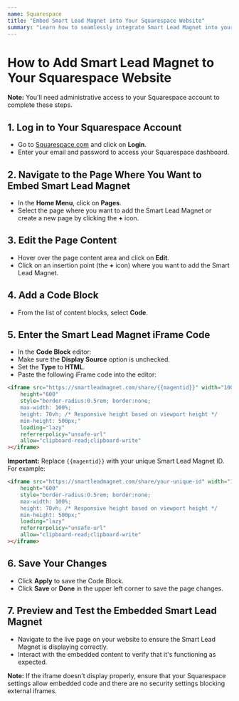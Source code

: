 ```yaml
---
name: Squarespace
title: "Embed Smart Lead Magnet into Your Squarespace Website"
summary: "Learn how to seamlessly integrate Smart Lead Magnet into your Squarespace website with this step-by-step guide."
---
```


# How to Add Smart Lead Magnet to Your Squarespace Website

**Note:** You'll need administrative access to your Squarespace account to complete these steps.

## 1. Log in to Your Squarespace Account

- Go to [Squarespace.com](https://www.squarespace.com/) and click on **Login**.
- Enter your email and password to access your Squarespace dashboard.

## 2. Navigate to the Page Where You Want to Embed Smart Lead Magnet

- In the **Home Menu**, click on **Pages**.
- Select the page where you want to add the Smart Lead Magnet or create a new page by clicking the **+** icon.

## 3. Edit the Page Content

- Hover over the page content area and click on **Edit**.
- Click on an insertion point (the **+** icon) where you want to add the Smart Lead Magnet.

## 4. Add a Code Block

- From the list of content blocks, select **Code**.

## 5. Enter the Smart Lead Magnet iFrame Code

- In the **Code Block** editor:
- Make sure the **Display Source** option is unchecked.
- Set the **Type** to **HTML**.
- Paste the following iFrame code into the editor:

```html
<iframe src="https://smartleadmagnet.com/share/{{magentid}}" width="100%"
    height="600"
    style="border-radius:0.5rem; border:none;
    max-width: 100%;
    height: 70vh; /* Responsive height based on viewport height */
    min-height: 500px;"
    loading="lazy"
    referrerpolicy="unsafe-url"
    allow="clipboard-read;clipboard-write"
></iframe>
```

**Important:** Replace `{{magentid}}` with your unique Smart Lead Magnet ID. For example:

  ```html
  <iframe src="https://smartleadmagnet.com/share/your-unique-id" width="100%"
      height="600"
      style="border-radius:0.5rem; border:none;
      max-width: 100%;
      height: 70vh; /* Responsive height based on viewport height */
      min-height: 500px;"
      loading="lazy"
      referrerpolicy="unsafe-url"
      allow="clipboard-read;clipboard-write"
  ></iframe>
```

## 6. Save Your Changes

- Click **Apply** to save the Code Block.
- Click **Save** or **Done** in the upper left corner to save the page changes.

## 7. Preview and Test the Embedded Smart Lead Magnet

- Navigate to the live page on your website to ensure the Smart Lead Magnet is displaying correctly.
- Interact with the embedded content to verify that it's functioning as expected.

**Note:** If the iframe doesn't display properly, ensure that your Squarespace settings allow embedded code and there are no security settings blocking external iframes.

